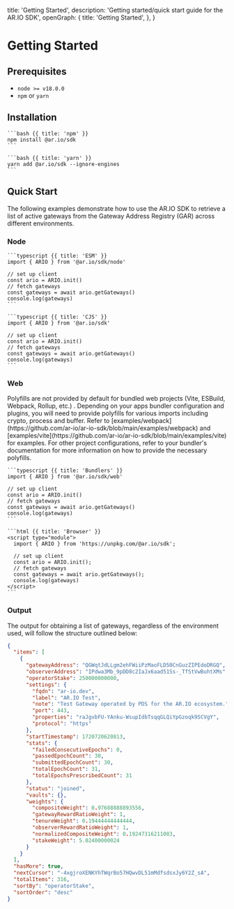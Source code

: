 
  title: 'Getting Started',
  description: 'Getting started/quick start guide for the AR.IO SDK',
  openGraph: {
    title: 'Getting Started',
  },
}

<HeroPattern />

# Getting Started

## Prerequisites

- `node >= v18.0.0`
- `npm` or `yarn`

## Installation

<CodeGroup title="Installation Methods">

    ```bash {{ title: 'npm' }}
    npm install @ar.io/sdk
    ```

    ```bash {{ title: 'yarn' }}
    yarn add @ar.io/sdk --ignore-engines
    ```

</CodeGroup>

## Quick Start

The following examples demonstrate how to use the AR.IO SDK to retrieve a list of active gateways from the Gateway Address Registry (GAR) across different environments.

### Node

<CodeGroup title="Example Usage">

    ```typescript {{ title: 'ESM' }}
    import { ARIO } from '@ar.io/sdk/node'

    // set up client
    const ario = ARIO.init()
    // fetch gateways
    const gateways = await ario.getGateways()
    console.log(gateways)
    ```

    ```typescript {{ title: 'CJS' }}
    import { ARIO } from '@ar.io/sdk'

    // set up client
    const ario = ARIO.init()
    // fetch gateways
    const gateways = await ario.getGateways()
    console.log(gateways)
    ```

</CodeGroup>

### Web

<Tip title="Polyfills">
  Polyfills are not provided by default for bundled web projects (Vite, ESBuild,
  Webpack, Rollup, etc.) . Depending on your apps bundler configuration and
  plugins, you will need to provide polyfills for various imports including
  crypto, process and buffer. Refer to
  [examples/webpack](https://github.com/ar-io/ar-io-sdk/blob/main/examples/webpack)
  and
  [examples/vite](https://github.com/ar-io/ar-io-sdk/blob/main/examples/vite)
  for examples. For other project configurations, refer to your bundler's
  documentation for more information on how to provide the necessary polyfills.
</Tip>

<CodeGroup title="Environment Setup">

    ```typescript {{ title: 'Bundlers' }}
    import { ARIO } from '@ar.io/sdk/web'

    // set up client
    const ario = ARIO.init()
    // fetch gateways
    const gateways = await ario.getGateways()
    console.log(gateways)
    ```

    ```html {{ title: 'Browser' }}
    <script type="module">
      import { ARIO } from 'https://unpkg.com/@ar.io/sdk';

      // set up client
      const ario = ARIO.init();
      // fetch gateways
      const gateways = await ario.getGateways();
      console.log(gateways)
    </script>
    ```

</CodeGroup>

### Output

The output for obtaining a list of gateways, regardless of the environment used, will follow the structure outlined below:

```json
{
  "items": [
    {
      "gatewayAddress": "QGWqtJdLLgm2ehFWiiPzMaoFLD50CnGuzZIPEdoDRGQ",
      "observerAddress": "IPdwa3Mb_9pDD8c2IaJx6aad51Ss-_TfStVwBuhtXMs",
      "operatorStake": 250000000000,
      "settings": {
        "fqdn": "ar-io.dev",
        "label": "AR.IO Test",
        "note": "Test Gateway operated by PDS for the AR.IO ecosystem.",
        "port": 443,
        "properties": "raJgvbFU-YAnku-WsupIdbTsqqGLQiYpGzoqk9SCVgY",
        "protocol": "https"
      },
      "startTimestamp": 1720720620813,
      "stats": {
        "failedConsecutiveEpochs": 0,
        "passedEpochCount": 30,
        "submittedEpochCount": 30,
        "totalEpochCount": 31,
        "totalEpochsPrescribedCount": 31
      },
      "status": "joined",
      "vaults": {},
      "weights": {
        "compositeWeight": 0.97688888893556,
        "gatewayRewardRatioWeight": 1,
        "tenureWeight": 0.19444444444444,
        "observerRewardRatioWeight": 1,
        "normalizedCompositeWeight": 0.19247316211083,
        "stakeWeight": 5.02400000024
      }
    }
  ],
  "hasMore": true,
  "nextCursor": "-4xgjroXENKYhTWqrBo57HQwvDL51mMdfsdsxJy6Y2Z_sA",
  "totalItems": 316,
  "sortBy": "operatorStake",
  "sortOrder": "desc"
}
```
